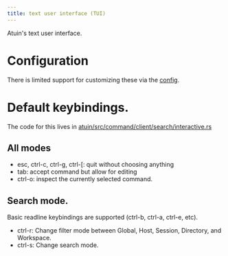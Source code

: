 ```yaml
---
title: text user interface (TUI)
---
```


Atuin's text user interface.

# Configuration

There is limited support for customizing these via the [config](/configuration/config).

# Default keybindings.

The code for this lives in [atuin/src/command/client/search/interactive.rs](https://github.com/atuinsh/atuin/blob/main/atuin/src/command/client/search/interactive.rs)

## All modes

 * esc, ctrl-c, ctrl-g, ctrl-[: quit without choosing anything
 * tab: accept command but allow for editing
 * ctrl-o: inspect the currently selected command.

## Search mode.

Basic readline keybindings are supported (ctrl-b, ctrl-a, ctrl-e, etc).

 * ctrl-r: Change filter mode between Global, Host, Session, Directory, and Workspace.
 * ctrl-s: Change search mode.
